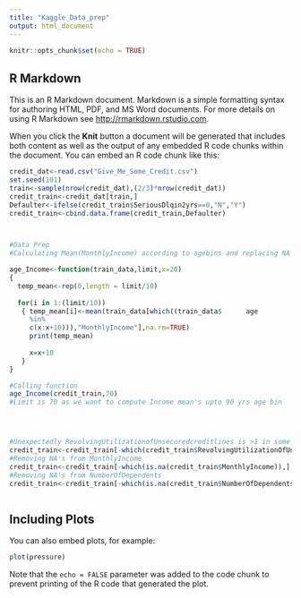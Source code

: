 ---
title: "Kaggle_Data_prep"
output: html_document
---

```{r setup, include=FALSE}
knitr::opts_chunk$set(echo = TRUE)
```

## R Markdown

This is an R Markdown document. Markdown is a simple formatting syntax for authoring HTML, PDF, and MS Word documents. For more details on using R Markdown see <http://rmarkdown.rstudio.com>.

When you click the **Knit** button a document will be generated that includes both content as well as the output of any embedded R code chunks within the document. You can embed an R code chunk like this:

```{r cars}

credit_dat<-read.csv("Give_Me_Some_Credit.csv")
set.seed(101)
train<-sample(nrow(credit_dat),(2/3)*nrow(credit_dat))
credit_train<-credit_dat[train,]
Defaulter<-ifelse(credit_train$SeriousDlqin2yrs==0,"N","Y")
credit_train<-cbind.data.frame(credit_train,Defaulter)



#Data Prep
#Calculating Mean(MonthlyIncome) according to agebins and replacing NA's with correponding values

age_Income<-function(train_data,limit,x=20)
{
  temp_mean<-rep(0,length = limit/10)
  
  for(i in 1:(limit/10))
   { temp_mean[i]<-mean(train_data[which((train_data$      age 
     %in% 
     c(x:x+10))),"MonthlyIncome"],na.rm=TRUE)
     print(temp_mean)
     
     x=x+10
   }
}

#Calling function
age_Income(credit_train,70)
#Limit is 70 as we want to compute Income mean's upto 90 yrs age bin




#Unexpectedly RevolvingUtilizationofUnsecuredcreditlines is >1 in some of the rows which can be an anamoly
credit_train<-credit_train[-which(credit_train$RevolvingUtilizationOfUnsecuredLines>1),]
#Removing NA's from MonthlyIncome
credit_train<-credit_train[-which(is.na(credit_train$MonthlyIncome)),]
#Removing NA's from NumberOfDependents
credit_train<-credit_train[-which(is.na(credit_train$NumberOfDependents)),]



```

## Including Plots

You can also embed plots, for example:

```{r pressure, echo=FALSE}
plot(pressure)
```

Note that the `echo = FALSE` parameter was added to the code chunk to prevent printing of the R code that generated the plot.
